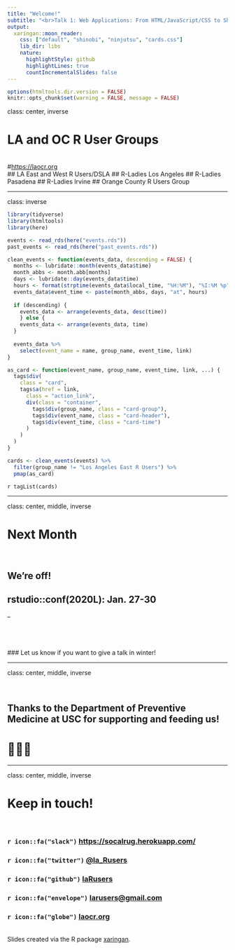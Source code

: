 ```yaml
---
title: "Welcome!"
subtitle: "<br>Talk 1: Web Applications: From HTML/JavaScript/CSS to Shiny<br><br>Talk 2: Data Science Reporting: Tips and Tricks for useRs"
output:
  xaringan::moon_reader:
    css: ["default", "shinobi", "ninjutsu", "cards.css"]
    lib_dir: libs
    nature:
      highlightStyle: github
      highlightLines: true
      countIncrementalSlides: false
---
```


```r
options(htmltools.dir.version = FALSE)
knitr::opts_chunk$set(warning = FALSE, message = FALSE)
```

class: center, inverse

# LA and OC R User Groups
<br>
#[https://laocr.org](https://laocr.org)
<br>
## LA East and West R Users/DSLA
## R-Ladies Los Angeles
## R-Ladies Pasadena
## R-Ladies Irvine
## Orange County R Users Group

---

class: inverse

```r
library(tidyverse)
library(htmltools)
library(here)

events <- read_rds(here("events.rds"))
past_events <- read_rds(here("past_events.rds"))

clean_events <- function(events_data, descending = FALSE) {
  months <- lubridate::month(events_data$time)
  month_abbs <- month.abb[months]
  days <- lubridate::day(events_data$time)
  hours <- format(strptime(events_data$local_time, "%H:%M"), "%I:%M %p")
  events_data$event_time <- paste(month_abbs, days, "at", hours)
  
  if (descending) {
    events_data <- arrange(events_data, desc(time))
    } else {
    events_data <- arrange(events_data, time)
  }
  
  events_data %>% 
    select(event_name = name, group_name, event_time, link)
}

as_card <- function(event_name, group_name, event_time, link, ...) {
  tags$div(
    class = "card",
    tags$a(href = link,
      class = "action_link",
      div(class = "container",
        tags$div(group_name, class = "card-group"),
        tags$div(event_name, class = "card-header"),
        tags$div(event_time, class = "card-time")
      )
    )
  )
}
```

```r
cards <- clean_events(events) %>% 
  filter(group_name != "Los Angeles East R Users") %>% 
  pmap(as_card)
```

`r tagList(cards)`

---

class: center, middle, inverse

# Next Month

<br>

## We're off!
## rstudio::conf(2020L): Jan. 27-30

--

<br><br><br>
### Let us know if you want to give a talk in winter!

---

class: center, middle, inverse

<br>

## Thanks to the Department of Preventive Medicine at USC for supporting and feeding us!
# 🍕🍕🍕

---

class: center, middle, inverse

# Keep in touch! 
<br>

### `r icon::fa("slack")` [https://socalrug.herokuapp.com/](https://socalrug.herokuapp.com/)
### `r icon::fa("twitter")` [@la_Rusers](https://twitter.com/la_Rusers)
### `r icon::fa("github")` [laRusers](https://github.com/laRusers/)
### `r icon::fa("envelope")` [larusers@gmail.com](mailto:larusers@gmail.com)
### `r icon::fa("globe")` [laocr.org](https://lacor.org)

<br>
Slides created via the R package [xaringan](https://github.com/yihui/xaringan).
